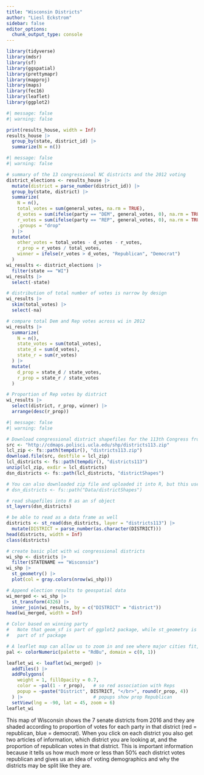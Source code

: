 ```yaml
---
title: "Wisconsin Districts"
author: "Liesl Eckstrom"
sidebar: false
editor_options: 
  chunk_output_type: console
---
```


```r
library(tidyverse)
library(mdsr)     
library(sf)
library(ggspatial)
library(prettymapr)
library(mapproj)
library(maps)
library(fec16)
library(leaflet)
library(ggplot2)
```

```r
#| message: false
#| warning: false

print(results_house, width = Inf)
results_house |>
  group_by(state, district_id) |>
  summarize(N = n())
```


```r
#| message: false
#| warning: false

# summary of the 13 congressional NC districts and the 2012 voting
district_elections <- results_house |>
  mutate(district = parse_number(district_id)) |>
  group_by(state, district) |>
  summarize(
    N = n(), 
    total_votes = sum(general_votes, na.rm = TRUE),
    d_votes = sum(ifelse(party == "DEM", general_votes, 0), na.rm = TRUE),
    r_votes = sum(ifelse(party == "REP", general_votes, 0), na.rm = TRUE),
    .groups = "drop"
  ) |>
  mutate(
    other_votes = total_votes - d_votes - r_votes,
    r_prop = r_votes / total_votes,  
    winner = ifelse(r_votes > d_votes, "Republican", "Democrat")
  )
wi_results <- district_elections |>
  filter(state == "WI")
wi_results |>                  
  select(-state)
```


```r
# distribution of total number of votes is narrow by design
wi_results |>
  skim(total_votes) |>
  select(-na)

# compare total Dem and Rep votes across wi in 2012
wi_results |>
  summarize(
    N = n(), 
    state_votes = sum(total_votes), 
    state_d = sum(d_votes), 
    state_r = sum(r_votes)
  ) |>
  mutate(
    d_prop = state_d / state_votes, 
    r_prop = state_r / state_votes
  )

# Proportion of Rep votes by district
wi_results |>
  select(district, r_prop, winner) |>
  arrange(desc(r_prop))
```

```r
#| message: false
#| warning: false

# Download congressional district shapefiles for the 113th Congress from a UCLA website (don't sweat the details too much)
src <- "http://cdmaps.polisci.ucla.edu/shp/districts113.zip"
lcl_zip <- fs::path(tempdir(), "districts113.zip")
download.file(src, destfile = lcl_zip)
lcl_districts <- fs::path(tempdir(), "districts113")
unzip(lcl_zip, exdir = lcl_districts)
dsn_districts <- fs::path(lcl_districts, "districtShapes")

# You can also downloaded zip file and uploaded it into R, but this uses a ton of space!
# dsn_districts <- fs::path("Data/districtShapes")

# read shapefiles into R as an sf object
st_layers(dsn_districts)

# be able to read as a data frame as well
districts <- st_read(dsn_districts, layer = "districts113") |>
  mutate(DISTRICT = parse_number(as.character(DISTRICT)))
head(districts, width = Inf)
class(districts)

# create basic plot with wi congressional districts
wi_shp <- districts |>
  filter(STATENAME == "Wisconsin")
wi_shp |>
  st_geometry() |>
  plot(col = gray.colors(nrow(wi_shp)))

# Append election results to geospatial data
wi_merged <- wi_shp |>
  st_transform(4326) |>
  inner_join(wi_results, by = c("DISTRICT" = "district"))
head(wi_merged, width = Inf)

# Color based on winning party
#   Note that geom_sf is part of ggplot2 package, while st_geometry is
#   part of sf package
```

```r
# A leaflet map can allow us to zoom in and see where major cities fit, etc.
pal <- colorNumeric(palette = "RdBu", domain = c(0, 1))

leaflet_wi <- leaflet(wi_merged) |>
  addTiles() |>
  addPolygons(
    weight = 1, fillOpacity = 0.7, 
    color = ~pal(1 - r_prop),   # so red association with Reps
    popup = ~paste("District", DISTRICT, "</br>", round(r_prop, 4))
  ) |>                          # popups show prop Republican
  setView(lng = -90, lat = 45, zoom = 6)
leaflet_wi
```


This map of Wisconsin shows the 7 senate districts from 2016 and they are shaded according to proportion of votes for each party in that district (red = republican, blue = democrat). When you click on each district you also get two articles of information, which district you are looking at, and the proportion of republican votes in that district. This is important information because it tells us how much more or less than 50% each district votes republican and gives us an idea of voting demographics and why the districts may be split like they are. 

